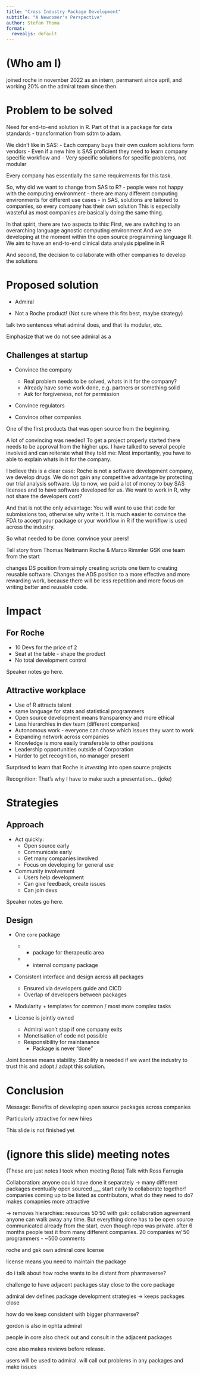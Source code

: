 ```yaml
---
title: "Cross Industry Package Development"
subtitle: "A Newcomer's Perspective"
author: Stefan Thoma
format: 
  revealjs: default
---
```


# (Who am I)

::: {.notes}
joined roche in november 2022 as an intern, permanent since april, and working 20% on the admiral team since then. 
:::

# Problem to be solved

Need for end-to-end solution in R. 
Part of that is a package for data standards - transformation from sdtm to adam.

We didn't like in SAS: 
- Each company buys their own custom solutions form vendors
- Even if a new hire is SAS proficient they need to learn company specific workflow and 
- Very specific solutions for specific problems, not modular


Every company has essentially the same requirements for this task. 

::: {.notes}
So, why did we want to change from SAS to R?
- people were not happy with the computing environment
- there are many different computing environments for different use cases
- in SAS, solutions are tailored to companies, so every company has their own solution
This is especially wasteful as most companies are basically doing the same thing. 

In that spirit, there are two aspects to this: 
First, we are switching to an overarching language agnostic computing environment
And we are developing at the moment within the open source programming language R.
We aim to have an end-to-end clinical data analysis pipeline in R

And second, the decision to collaborate with other companies to develop the solutions

:::

# Proposed solution

- Admiral

- Not a Roche product! (Not sure where this fits best, maybe strategy)

::: {.notes}
talk two sentences what admiral does, and that its modular, etc. 

Emphasize that we do not see admiral as a 
:::


## Challenges at startup

-  Convince the company
    - Real problem needs to be solved, whats in it for the company? 
    - Already have some work done, e.g. partners or something solid
    - Ask for forgiveness, not for permission

-  Convince regulators

-  Convince other companies



::: {.notes}

One of the first products that was open source from the beginning. 

A lot of convincing was needed! 
To get a project properly started there needs to be approval from the higher ups. 
I have talked to several people involved and can reiterate what they told me: 
Most importantly, you have to able to explain whats in it for the company.

I believe this is a clear case: Roche is not a software development company, we develop drugs. 
We do not gain any competitive advantage by protecting our trial analysis software. 
Up to now, we paid a lot of money to buy SAS licenses and to have software developed for us. 
We want to work in R, why not share the developers cost?

And that is not the only advantage: 
You will want to use that code for submissions too, otherwise why write it. 
It is much easier to convince the FDA to accept your package or your workflow in R if the workflow is used across the industry. 

So what needed to be done: convince your peers! 






Tell story from Thomas Neitmann Roche & Marco Rimmler GSK
one team from the start


changes DS position from simply creating scripts one tiem to creating reusable software. 
Changes the ADS position to a more effective and more rewarding work, because there will be less repetition and more focus on writing better and reusable code.

:::

# Impact 
## For Roche
-  10 Devs for the price of 2
-  Seat at the table - shape the product
-  No total development control

::: {.notes}
Speaker notes go here.
:::

## Attractive workplace
-  Use of R attracts talent
-  same language for stats and statistical programmers
-  Open source development means transparency and more ethical 
-  Less hierarchies in dev team (different companies)
-  Autonomous work - everyone can chose which issues they want to work
-  Expanding network across companies
-  Knowledge is more easily transferable to other positions
-  Leadership  opportunities outside of Corporation
-  Harder to get recognition, no manager present

::: {.notes}
Surprised to learn that Roche is *investing* into open source projects 



Recognition: That's why I have to make such a presentation... (joke)
:::



# Strategies
## Approach
-  Act quickly: 
    - Open source early
    - Communicate early
    - Get many companies involved
    - Focus on developing for general use
    
    
-  Community involvement
    - Users help development
    - Can give feedback, create issues
    - Can join devs 
    
::: {.notes}
Speaker notes go here.
:::

## Design
-  One `core` package 
    -  + package for therapeutic area 
    -  + internal company package
    
-  Consistent interface and design across all packages
    - Ensured via developers guide and CICD
    - Overlap of developers between packages

-  Modularity + templates for common / most more complex tasks

-  License is jointly owned
    - Admiral won't stop if one company exits
    - Monetisation of code not possible
    - Responsibility for maintanance
        - Package is never "done"

::: {.notes}


Joint license means stability. Stability is needed if we want the industry to trust this and adopt / adapt this solution.

:::

# Conclusion

Message: Benefits of developing open source packages across companies

Particularly attractive for new hires

::: {.notes}
This slide is not finished yet
:::

# (ignore this slide) meeting notes

::: {.notes}

(These are just notes I took when meeting Ross)
Talk with Ross Farrugia

Collaboration: 
anyone could have done it separately -> many different packages eventually open sourced
___ start early to collaborate together! 
companies coming up to be listed as contributors, what do they need to do? 
makes comapnies more attractive



-> removes hierarchies: resources 50 50 with gsk: collaboration agreement
anyone can walk away any time. But everything done has to be open source
communicated already from the start, even though repo was private. 
after 6 months people test it from many different companies. 20 companies w/ 50 programmers - ~500 comments

roche and gsk own admiral core license

license means you need to maintain the package

do i talk about how roche wants to be distant from pharmaverse? 

challenge to have adjacent packages stay close to the core package

admiral dev defines package development strategies -> keeps packages close

how do we keep consistent with bigger pharmaverse? 

gordon is also in ophta admiral

people in core also check out and consult in the adjacent packages

core also makes reviews before release.

users will be used to admiral. will call out problems in any packages and make issues






:::
